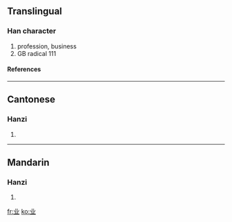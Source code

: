 {{see|業}}<!-- may be replaced by zh-forms -->

==Translingual==
===Han character===
{{Han char|rad=一|as=04|sn=5|four=|canj=廿金 (TC), X廿金 (XTC)}}
# profession, business
# GB radical 111
====References====
{{Han ref|kx=0078.021|hdz=10015.040|uh=4E1A|ud=19994}}
----
==Cantonese==
===Hanzi===
{{yue-hanzi|jyut=|y=yip6}}
# {{defn|Cantonese}}
----
==Mandarin==
===Hanzi===
{{cmn-hanzi|tra=業|pin=[[yè]] (ye4)|wg=yeh<sup>4</sup>}}
# {{defn|Mandarin}}




[[fr:业]]
[[ko:业]]
